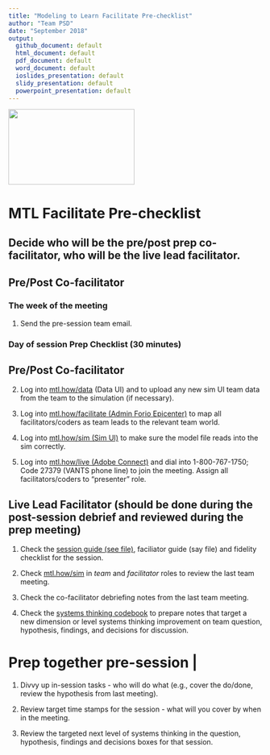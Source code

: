 ```yaml
---
title: "Modeling to Learn Facilitate Pre-checklist"
author: "Team PSD"
date: "September 2018"
output: 
  github_document: default
  html_document: default
  pdf_document: default
  word_document: default
  ioslides_presentation: default
  slidy_presentation: default
  powerpoint_presentation: default
---
```


<img src = "https://github.com/lzim/teampsd/blob/teampsd_style/mtl_logo/mtl_facilitate_sq_sm.png"
     height = "150" width = "250">  

# MTL Facilitate Pre-checklist

## Decide who will be the pre/post prep co-facilitator, who will be the live lead facilitator.

## Pre/Post Co-facilitator  

### The week of the meeting 

1. Send the pre-session team email.

### Day of session Prep Checklist (30 minutes)  
## Pre/Post Co-facilitator
2. Log into [mtl.how/data](https://mtl.how/data) (Data UI) and to upload any new sim UI team data from the team to the simulation (if necessary).

3. Log into [mtl.how/facilitate (Admin Forio Epicenter)](https://mtl.how/facilitate) to map all facilitators/coders as team leads to the relevant team world. 

4. Log into [mtl.how/sim (Sim UI)](https://mtl.how/sim) to make sure the model file reads into the sim correctly.    

5. Log into [mtl.how/live (Adobe Connect)](https://mtl.how/live) and dial into 1-800-767-1750; Code 27379 (VANTS phone line) to join the meeting.  Assign all facilitators/coders to "presenter" role. 

## Live Lead Facilitator (should be done during the post-session debrief and reviewed during the prep meeting)
1. Check the [session guide (see file)](https://github.com/lzim/teampsd/tree/master/mtl_facilitate_workgroup/mtl_live_guide), faciliator guide (say file) and fidelity checklist for the session.

2. Check [mtl.how/sim](https://mtl.how/sim) in *team* and *facilitator* roles to review the last team meeting.

3. Check the co-facilitator debriefing notes from the last team meeting.

4. Check the [systems thinking codebook](https://github.com/lzim/teampsd/tree/master/qual_workgroup/qual_codebooks/systems_thinking) to prepare notes that target a new dimension or level systems thinking improvement on team question, hypothesis, findings, and decisions for discussion.

# Prep together pre-session |
1. Divvy up in-session tasks - who will do what (e.g., cover the do/done, review the hypothesis from last meeting).

2. Review target time stamps for the session - what will you cover by when in the meeting.

3. Review the targeted next level of systems thinking in the question, hypothesis, findings and decisions boxes for that session.

